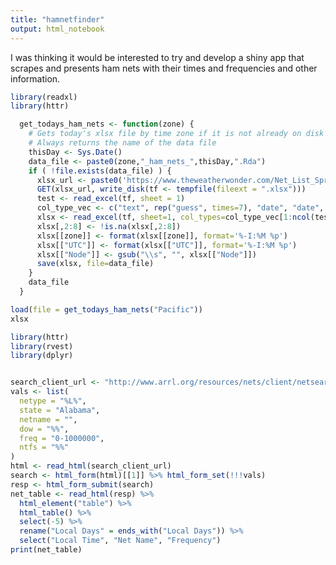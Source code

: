 ```yaml
---
title: "hamnetfinder"
output: html_notebook
---
```


I was thinking it would be interested to try and develop a shiny app that
scrapes and presents ham nets with their times and frequencies and other 
information.

```r
library(readxl)
library(httr)

  get_todays_ham_nets <- function(zone) {
    # Gets today's xlsx file by time zone if it is not already on disk
    # Always returns the name of the data file
    thisDay <- Sys.Date()
    data_file <- paste0(zone,"_ham_nets_",thisDay,".Rda")
    if ( !file.exists(data_file) ) {
      xlsx_url <- paste0('https://www.theweatherwonder.com/Net_List_Spreadsheet_',zone,'_Time.xlsx')
      GET(xlsx_url, write_disk(tf <- tempfile(fileext = ".xlsx")))
      test <- read_excel(tf, sheet = 1)
      col_type_vec <- c("text", rep("guess", times=7), "date", "date", rep("text", times=3),"skip")
      xlsx <- read_excel(tf, sheet=1, col_types=col_type_vec[1:ncol(test)], skip =1)
      xlsx[,2:8] <- !is.na(xlsx[,2:8])
      xlsx[[zone]] <- format(xlsx[[zone]], format='%-I:%M %p')
      xlsx[["UTC"]] <- format(xlsx[["UTC"]], format='%-I:%M %p')
      xlsx[["Node"]] <- gsub("\\s", "", xlsx[["Node"]])
      save(xlsx, file=data_file)
    }
    data_file
  }

```

```r

load(file = get_todays_ham_nets("Pacific"))
xlsx

```
```r
library(httr)
library(rvest)
library(dplyr)


search_client_url <- "http://www.arrl.org/resources/nets/client/netsearch.html"
vals <- list(
  netype = "%L%",
  state = "Alabama",
  netname = "",
  dow = "%%",
  freq = "0-1000000",
  ntfs = "%%"
)
html <- read_html(search_client_url)
search <- html_form(html)[[1]] %>% html_form_set(!!!vals)
resp <- html_form_submit(search)
net_table <- read_html(resp) %>% 
  html_element("table") %>% 
  html_table() %>%
  select(-5) %>%
  rename("Local Days" = ends_with("Local Days")) %>%
  select("Local Time", "Net Name", "Frequency")
print(net_table)

```

